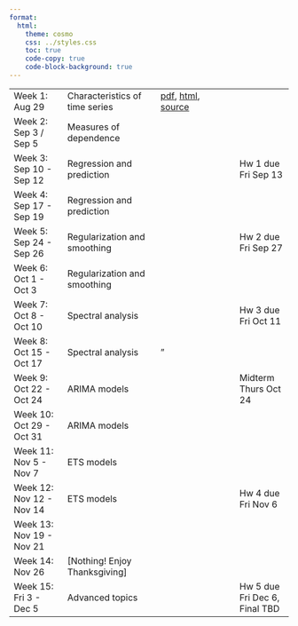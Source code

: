 ```yaml
---
format:
  html:
    theme: cosmo
    css: ../styles.css
    toc: true
    code-copy: true
    code-block-background: true
---
```


|    |       |      |    |
|----|-------|------|----|
| Week 1: Aug 29 | Characteristics of time series | [pdf](lectures/characteristics/characteristics.pdf), [html](lectures/characteristics/characteristics.html), [source](https://github.com/berkeley-stat153/fall-2024/tree/main/lectures/characteristics) | |	
| Week 2: Sep 3 / Sep 5 |	Measures of dependence | <!--[pdf](lectures/dependence/dependence.pdf), [html](lectures/dependence/dependence.html), [source](https://github.com/berkeley-stat153/fall-2024/tree/main/lectures/dependence)	--> | |
| Week 3: Sep 10 - Sep 12 |	Regression and prediction | <!--[pdf](lectures/regression/regression.pdf), [html](lectures/regression/regression.html), [source](https://github.com/berkeley-stat153/fall-2024/tree/main/lectures/regression) --> |	Hw 1 due Fri Sep 13 |
| Week 4: Sep 17 - Sep 19 |	Regression and prediction | | | 	
| Week 5: Sep 24 - Sep 26 |	Regularization and smoothing | <!--[pdf](lectures/smoothing/smoothing.pdf), [html](lectures/smoothing/smoothing.html), [source](https://github.com/berkeley-stat153/fall-2024/tree/main/lectures/smoothing)--> |	Hw 2 due Fri Sep 27 |
| Week 6: Oct 1 - Oct 3 |	Regularization and smoothing | | | 	
| Week 7: Oct 8 - Oct 10 | Spectral analysis | <!--[pdf](lectures/spectral/spectral.pdf), [html](lectures/spectral/spectral.html), [source](https://github.com/berkeley-stat153/fall-2024/tree/main/lectures/spectral)--> | Hw 3 due Fri Oct 11 |
| Week 8: Oct 15 - Oct 17 |	Spectral analysis | " | | 	
| Week 9: Oct 22 - Oct 24 |	ARIMA models | <!--[pdf](lectures/arima/arima.pdf), [html](lectures/arima/arima.html), [source](https://github.com/berkeley-stat153/fall-2024/tree/main/lectures/arima)--> |	Midterm Thurs Oct 24 |
| Week 10: Oct 29 - Oct 31 | ARIMA models | | | 	
| Week 11: Nov 5 - Nov 7 | ETS models | <!--[pdf](lectures/ets/ets.pdf), [html](lectures/ets/ets.html), [source](https://github.com/berkeley-stat153/fall-2024/tree/main/lectures/ets)--> | |
| Week 12: Nov 12 - Nov 14 | ETS models	| | Hw 4 due Fri Nov 6 | 	
| Week 13: Nov 19 - Nov 21 | <!--Advanced topics [pdf](lectures/advanced/advanced.pdf), [html](lectures/advanced/advanced.html), [source](https://github.com/berkeley-stat153/fall-2024/tree/main/lectures/advanced)--> | | | 	
| Week 14: Nov 26 |	[Nothing! Enjoy Thanksgiving] | | |	
| Week 15: Fri 3 - Dec 5 | Advanced topics | | Hw 5 due Fri Dec 6, Final TBD |

